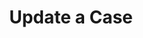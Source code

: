 ---
title: "Update a Case"
openapi: "PATCH /suites/{suite_id}/cases/{case_id}"
description: "This endpoint updates an existing suite"
---